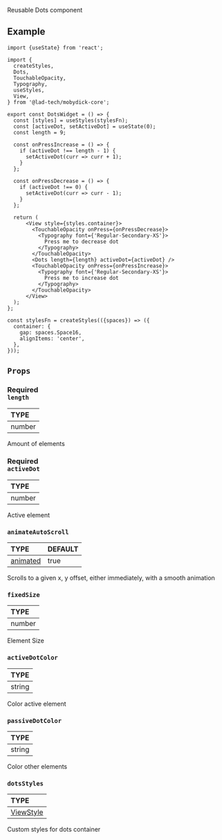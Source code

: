 
<ReactPlayer playing controls url={Dots} />

Reusable Dots component

## Example

```tsx
import {useState} from 'react';

import {
  createStyles,
  Dots,
  TouchableOpacity,
  Typography,
  useStyles,
  View,
} from '@lad-tech/mobydick-core';

export const DotsWidget = () => {
  const [styles] = useStyles(stylesFn);
  const [activeDot, setActiveDot] = useState(0);
  const length = 9;

  const onPressIncrease = () => {
    if (activeDot !== length - 1) {
      setActiveDot(curr => curr + 1);
    }
  };

  const onPressDecrease = () => {
    if (activeDot !== 0) {
      setActiveDot(curr => curr - 1);
    }
  };

  return (
      <View style={styles.container}>
        <TouchableOpacity onPress={onPressDecrease}>
          <Typography font={'Regular-Secondary-XS'}>
            Press me to decrease dot
          </Typography>
        </TouchableOpacity>
        <Dots length={length} activeDot={activeDot} />
        <TouchableOpacity onPress={onPressIncrease}>
          <Typography font={'Regular-Secondary-XS'}>
            Press me to increase dot
          </Typography>
        </TouchableOpacity>
      </View>
  );
};

const stylesFn = createStyles(({spaces}) => ({
  container: {
    gap: spaces.Space16,
    alignItems: 'center',
  },
}));

```

## `Props`

### <div class="label required basic">Required</div>**`length`**

| TYPE   |
|:-------|
| number |

Amount of elements

### <div class="label required basic">Required</div>**`activeDot`**

| TYPE   |
|:-------|
| number |

Active element

### `animateAutoScroll`

| TYPE                                                         | DEFAULT |
|:-------------------------------------------------------------|:--------|
| [animated](https://reactnative.dev/docs/scrollview#scrollto) | true    |

Scrolls to a given x, y offset, either immediately, with a smooth animation

### `fixedSize`

| TYPE   |
|:-------|
| number |

Element Size

### `activeDotColor`

| TYPE   |
|:-------|
| string |

Color active element

### `passiveDotColor`

| TYPE   |
|:-------|
| string |

Color other elements

### `dotsStyles`

| TYPE                                                             |
|:-----------------------------------------------------------------|
| [ViewStyle](https://reactnative.dev/docs/view-style-props#props) |

Custom styles for dots container


